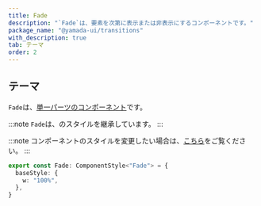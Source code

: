 ```yaml
---
title: Fade
description: "`Fade`は、要素を次第に表示または非表示にするコンポーネントです。"
package_name: "@yamada-ui/transitions"
with_description: true
tab: テーマ
order: 2
---
```


## テーマ

`Fade`は、[単一パーツのコンポーネント](/styled-system/theming/component-styles#単一パーツのコンポーネント)です。

:::note
`Fade`は、のスタイルを継承しています。
:::

:::note
コンポーネントのスタイルを変更したい場合は、[こちら](/styled-system/theming/customize-theme#コンポーネントのスタイルを変更する)をご覧ください。
:::

```ts
export const Fade: ComponentStyle<"Fade"> = {
  baseStyle: {
    w: "100%",
  },
}
```
